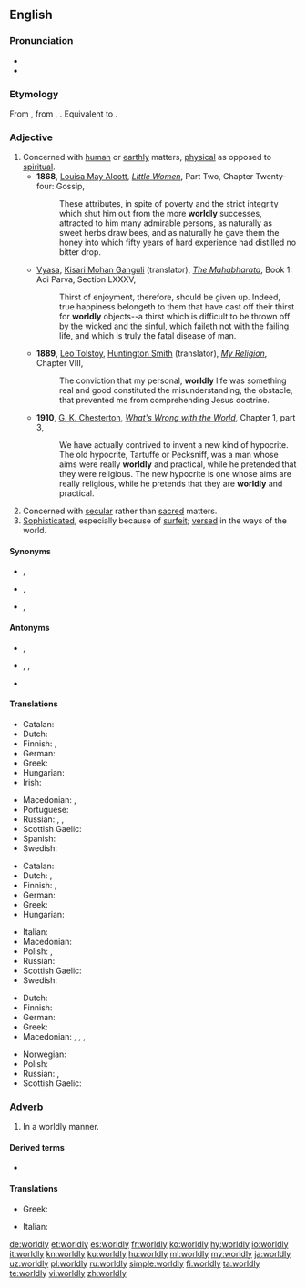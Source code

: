 ==English==

===Pronunciation===
* {{IPA|/ˈwɜː(r)ldli/|lang=en}}
* {{audio|En-us-worldly.ogg|Audio (US)|lang=en}}

===Etymology===
From {{etyl|enm|en}}, from {{etyl|ang|en}} {{l|ang|woruldlīc}}, {{l|ang|worldlīc|gloss=worldly, secular}}. Equivalent to {{suffix|world|ly|lang=en}}.

===Adjective===
{{en-adj|er|more}}

# Concerned with [[human]] or [[earthly]] matters, [[physical]] as opposed to [[spiritual]].
#* '''1868''', [[w:Louisa May Alcott|Louisa May Alcott]], ''[[s:Little Women/Chapter 24|Little Women]]'', Part Two, Chapter Twenty-four: Gossip,
#*: These attributes, in spite of poverty and the strict integrity which shut him out from the more '''worldly''' successes, attracted to him many admirable persons, as naturally as sweet herbs draw bees, and as naturally he gave them the honey into which fifty years of hard experience had distilled no bitter drop.
#* {{circa|1883-1896}} [[w:Vyasa|Vyasa]], [[w:Kisari Mohan Ganguli|Kisari Mohan Ganguli]] (translator), ''[[s:The Mahabharata/Book 1: Adi Parva/Section LXXXV|The Mahabharata]]'', Book 1: Adi Parva, Section LXXXV,
#*: Thirst of enjoyment, therefore, should be given up. Indeed, true happiness belongeth to them that have cast off their thirst for '''worldly''' objects--a thirst which is difficult to be thrown off by the wicked and the sinful, which faileth not with the failing life, and which is truly the fatal disease of man.
#* '''1889''', [[w:Leo Tolstoy|Leo Tolstoy]], [[w:Huntington Smith|Huntington Smith]] (translator), ''[[s:My Religion/Chapter VIII|My Religion]]'', Chapter VIII,
#*: The conviction that my personal, '''worldly''' life was something real and good constituted the misunderstanding, the obstacle, that prevented me from comprehending Jesus doctrine.
#* '''1910''', [[w:G. K. Chesterton|G. K. Chesterton]], ''[[s:What's Wrong with the World/Chapter1.3|What's Wrong with the World]]'', Chapter 1, part 3,
#*: We have actually contrived to invent a new kind of hypocrite. The old hypocrite, Tartuffe or Pecksniff, was a man whose aims were really '''worldly''' and practical, while he pretended that they were religious. The new hypocrite is one whose aims are really religious, while he pretends that they are '''worldly''' and practical.
# Concerned with [[secular]] rather than [[sacred]] matters.
# [[sophisticated|Sophisticated]], especially because of [[surfeit]]; [[versed]] in the ways of the world.

====Synonyms====
* {{sense|concerned with the human, earthly or physical rather than spiritual}} {{l|en|material}}, {{l|en|mundane}}
* {{sense|concerned with the secular rather than sacred}} {{l|en|lay}}, {{l|en|profane}}
* {{sense|versed in the ways of the world}} {{l|en|sophisticated}}, {{l|en|street-smart}}

====Antonyms====
* {{sense|concerned with the human, earthly or physical rather than spiritual}} {{l|en|otherworldly}}, {{l|en|spiritual}}
* {{sense|concerned with the secular rather than sacred}} {{l|en|clerical}}, {{l|en|religious}}, {{l|en|sacred}}
* {{sense|versed in the ways of the world}} {{l|en|naive}}

====Translations====
{{trans-top|concerned with the human, earthly or physical rather than spiritual}}
* Catalan: {{t|ca|mundà}}
* Dutch: {{t+|nl|materieel}}
* Finnish: {{t+|fi|maallinen}}, {{t+|fi|mainen}}
* German: {{t+|de|weltlich}}
* Greek: {{t+|el|κοσμικός|m}}
* Hungarian: {{t+|hu|anyagias}}
* Irish: {{t|ga|domhanda}}
{{trans-mid}}
* Macedonian: {{t|mk|световен|m|tr=svétoven}}, {{t|mk|овоземски|m|tr=ovozémski}}
* Portuguese: {{t+|pt|mundano}}
* Russian: {{t+|ru|мирско́й}}, {{t+|ru|земно́й}}, {{t+|ru|су́етный}}
* Scottish Gaelic: {{t|gd|saoghalta}}
* Spanish: {{t+|es|mundano}}
* Swedish: {{t+|sv|världslig}}
{{trans-bottom}}

{{trans-top|concerned with the secular rather than sacred}}
* Catalan: {{t|ca|mundà}}
* Dutch: {{t+|nl|wereldlijk}}, {{t+|nl|seculier}}
* Finnish: {{t+|fi|maallinen}}, {{t+|fi|sekulaarinen}}
* German: {{t+|de|weltlich}}
* Greek: {{t+|el|κοσμικός|m}}
* Hungarian: {{t+|hu|világi}}
{{trans-mid}}
* Italian: {{t+|it|mondano}}
* Macedonian: {{t|mk|световен|m|tr=svétoven}}
* Polish: {{t+|pl|świecki}}, {{t|pl|laicki}}
* Russian: {{t+|ru|све́тский}}
* Scottish Gaelic: {{t|gd|saoghalta}}
* Swedish: {{t+|sv|världslig}}
{{trans-bottom}}

{{trans-top|versed in the ways of the world}}
* Dutch: {{t|nl|wereldwijs}}
* Finnish: {{t+|fi|maallinen}}
* German: {{t|de|weltmännisch}}
* Greek: {{t+|el|κοσμικός|m}}
* Macedonian: {{t|mk|светски|m|tr=svétski}}, {{t|mk|искусен|m|tr=ískusen}}, {{t|mk|ербап|tr=érbap}}, {{t|mk|способен|m|tr=spósoben}}
{{trans-mid}}
* Norwegian: {{t|no|verdensvant}}
* Polish: {{t+|pl|światowy}}
* Russian: {{t+|ru|о́пытный}}, {{t+|ru|быва́лый}}
* Scottish Gaelic: {{t|gd|saoghalta}}
{{trans-bottom}}

===Adverb===
{{en-adv}}

# In a worldly manner.

====Derived terms====
* {{l|en|worldly-wise}}

====Translations====
{{trans-top|In a worldly manner.}}
* Greek: {{t|el|κοσμικώς}}
{{trans-mid}}
* Italian: {{t+|it|mondanamente}}
{{trans-bottom}}

[[de:worldly]]
[[et:worldly]]
[[es:worldly]]
[[fr:worldly]]
[[ko:worldly]]
[[hy:worldly]]
[[io:worldly]]
[[it:worldly]]
[[kn:worldly]]
[[ku:worldly]]
[[hu:worldly]]
[[ml:worldly]]
[[my:worldly]]
[[ja:worldly]]
[[uz:worldly]]
[[pl:worldly]]
[[ru:worldly]]
[[simple:worldly]]
[[fi:worldly]]
[[ta:worldly]]
[[te:worldly]]
[[vi:worldly]]
[[zh:worldly]]
